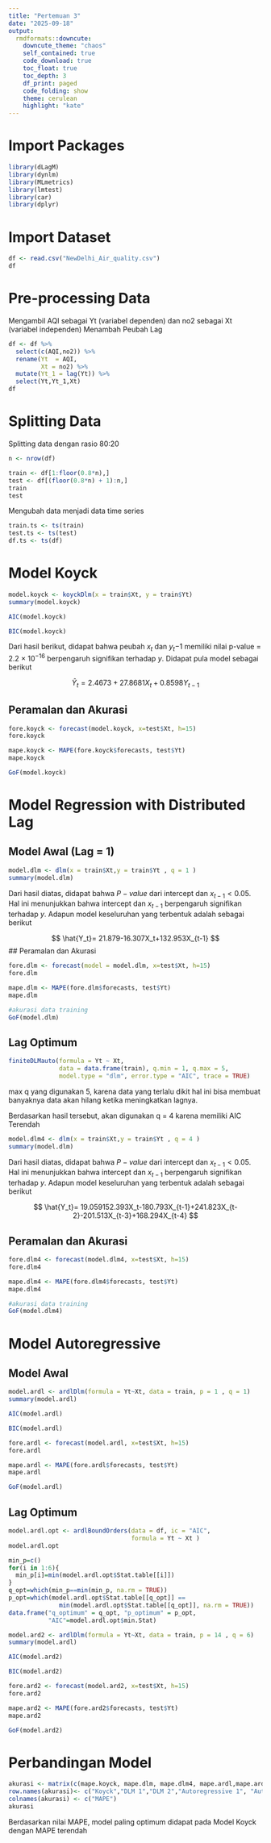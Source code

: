 ```yaml
---
title: "Pertemuan 3"
date: "2025-09-18"
output: 
  rmdformats::downcute:
    downcute_theme: "chaos"
    self_contained: true
    code_download: true
    toc_float: true
    toc_depth: 3
    df_print: paged
    code_folding: show
    theme: cerulean
    highlight: "kate"
---
```


# Import Packages

```r
library(dLagM)
library(dynlm)
library(MLmetrics)
library(lmtest)
library(car)
library(dplyr)
```

# Import Dataset

```r
df <- read.csv("NewDelhi_Air_quality.csv")
df
```
# Pre-processing Data

Mengambil AQI sebagai Yt (variabel dependen) dan no2 sebagai Xt (variabel independen)
Menambah Peubah Lag

```r
df <- df %>% 
  select(c(AQI,no2)) %>%
  rename(Yt  = AQI,
         Xt = no2) %>%
  mutate(Yt_1 = lag(Yt)) %>%
  select(Yt,Yt_1,Xt)
df
```
# Splitting Data

Splitting data dengan rasio 80:20 

```r
n <- nrow(df)

train <- df[1:floor(0.8*n),]
test <- df[(floor(0.8*n) + 1):n,]
train
test

```
Mengubah data menjadi data time series

```r
train.ts <- ts(train)
test.ts <- ts(test)
df.ts <- ts(df)
```

# Model Koyck

```r
model.koyck <- koyckDlm(x = train$Xt, y = train$Yt)
summary(model.koyck)
```

```r
AIC(model.koyck)
```

```r
BIC(model.koyck)
```
Dari hasil berikut, didapat bahwa peubah $x_t$ dan $y_t{-1}$ memiliki nilai p-value = 2.2 $\times$ $10^{-16}$ berpengaruh signifikan terhadap $y$. Didapat pula model sebagai berikut

$$
\hat{Y}_t = 2.4673 + 27.8681X_t + 0.8598Y_{t-1}
$$

## Peramalan dan Akurasi

```r
fore.koyck <- forecast(model.koyck, x=test$Xt, h=15)
fore.koyck
```

```r
mape.koyck <- MAPE(fore.koyck$forecasts, test$Yt)
mape.koyck
```

```r
GoF(model.koyck)
```

# Model Regression with Distributed Lag

## Model Awal (Lag = 1)

```r
model.dlm <- dlm(x = train$Xt,y = train$Yt , q = 1 )
summary(model.dlm)
```

Dari hasil diatas, didapat bahwa $P-value$ dari intercept dan $x_{t-1}<0.05$. Hal ini menunjukkan bahwa intercept dan $x_{t-1}$ berpengaruh signifikan terhadap $y$. Adapun model keseluruhan yang terbentuk adalah sebagai berikut

$$
\hat{Y_t}= 21.879-16.307X_t+132.953X_{t-1}
$$
## Peramalan dan Akurasi

```r
fore.dlm <- forecast(model = model.dlm, x=test$Xt, h=15)
fore.dlm
```
```r
mape.dlm <- MAPE(fore.dlm$forecasts, test$Yt)
mape.dlm
```
```r
#akurasi data training
GoF(model.dlm)
```


## Lag Optimum

```r
finiteDLMauto(formula = Yt ~ Xt,
              data = data.frame(train), q.min = 1, q.max = 5,
              model.type = "dlm", error.type = "AIC", trace = TRUE)
```

max q yang digunakan 5, karena data yang terlalu dikit hal ini bisa membuat banyaknya data akan hilang ketika meningkatkan lagnya. 

Berdasarkan hasil tersebut, akan digunakan q = 4 karena memiliki AIC Terendah

```r
model.dlm4 <- dlm(x = train$Xt,y = train$Yt , q = 4 )
summary(model.dlm)
```

Dari hasil diatas, didapat bahwa $P-value$ dari intercept dan $x_{t-1}<0.05$. Hal ini menunjukkan bahwa intercept dan $x_{t-1}$ berpengaruh signifikan terhadap $y$. Adapun model keseluruhan yang terbentuk adalah sebagai berikut

$$
\hat{Y_t}= 19.059152.393X_t-180.793X_{t-1}+241.823X_{t-2}-201.513X_{t-3}+168.294X_{t-4}
$$

## Peramalan dan Akurasi

```r
fore.dlm4 <- forecast(model.dlm4, x=test$Xt, h=15)
fore.dlm4
```

```r
mape.dlm4 <- MAPE(fore.dlm4$forecasts, test$Yt)
mape.dlm4
```

```r
#akurasi data training
GoF(model.dlm4)
```

# Model Autoregressive

## Model Awal

```r
model.ardl <- ardlDlm(formula = Yt~Xt, data = train, p = 1 , q = 1)
summary(model.ardl)
```
```r
AIC(model.ardl)
```

```r
BIC(model.ardl)
```

```r
fore.ardl <- forecast(model.ardl, x=test$Xt, h=15)
fore.ardl
```

```r
mape.ardl <- MAPE(fore.ardl$forecasts, test$Yt)
mape.ardl
```

```r
GoF(model.ardl)
```

## Lag Optimum

```r
model.ardl.opt <- ardlBoundOrders(data = df, ic = "AIC", 
                                  formula = Yt ~ Xt )
model.ardl.opt
```
```r
min_p=c()
for(i in 1:6){
  min_p[i]=min(model.ardl.opt$Stat.table[[i]])
}
q_opt=which(min_p==min(min_p, na.rm = TRUE))
p_opt=which(model.ardl.opt$Stat.table[[q_opt]] == 
              min(model.ardl.opt$Stat.table[[q_opt]], na.rm = TRUE))
data.frame("q_optimum" = q_opt, "p_optimum" = p_opt, 
           "AIC"=model.ardl.opt$min.Stat)
```
```r
model.ard2 <- ardlDlm(formula = Yt~Xt, data = train, p = 14 , q = 6)
summary(model.ardl)
```

```r
AIC(model.ard2)
```

```r
BIC(model.ard2)
```

```r
fore.ard2 <- forecast(model.ard2, x=test$Xt, h=15)
fore.ard2
```

```r
mape.ard2 <- MAPE(fore.ard2$forecasts, test$Yt)
mape.ard2
```

```r
GoF(model.ard2)
```

# Perbandingan Model

```r
akurasi <- matrix(c(mape.koyck, mape.dlm, mape.dlm4, mape.ardl,mape.ard2))
row.names(akurasi)<- c("Koyck","DLM 1","DLM 2","Autoregressive 1", "Autoregressive 2")
colnames(akurasi) <- c("MAPE")
akurasi
```
Berdasarkan nilai MAPE, model paling optimum didapat pada Model Koyck dengan MAPE terendah




